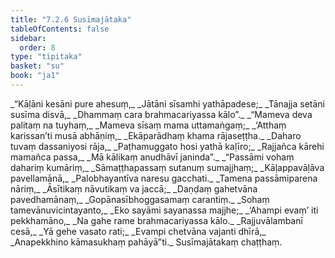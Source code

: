 ```yaml
---
title: "7.2.6 Susīmajātaka"
tableOfContents: false
sidebar:
  order: 8
type: "tipitaka"
basket: "su"
book: "ja1"
---
```



<DynamicBreadcrumb />

<Division number="114" book="ja1" bookNo="22" page="373">

<Paragraph number="1615" type="verses" book="ja1">
_“Kāḷāni kesāni pure ahesuṃ,_  
_Jātāni sīsamhi yathāpadese;_  
_Tānajja setāni susīma disvā,_  
_Dhammaṃ cara brahmacariyassa kālo”._  

</Paragraph>

</Division>
<Division number="115" book="ja1" bookNo="22" page="373">

<Paragraph number="1616" type="verses" book="ja1">
_“Mameva deva palitaṃ na tuyhaṃ,_  
_Mameva sīsaṃ mama uttamaṅgaṃ;_  
_‘Atthaṃ karissan’ti musā abhāṇiṃ,_  
_Ekāparādhaṃ khama rājaseṭṭha._  

</Paragraph>

</Division>
<Division number="116" book="ja1" bookNo="22" page="373">

<Paragraph number="1617" type="verses" book="ja1">
_Daharo tuvaṃ dassaniyosi rāja,_  
_Paṭhamuggato hosi yathā kaḷīro;_  
_Rajjañca kārehi mamañca passa,_  
_Mā kālikaṃ anudhāvī janinda”._  

</Paragraph>

</Division>
<Division number="117" book="ja1" bookNo="22" page="373">

<Paragraph number="1618" type="verses" book="ja1">
_“Passāmi vohaṃ dahariṃ kumāriṃ,_  
_Sāmaṭṭhapassaṃ sutanuṃ sumajjhaṃ;_  
_Kāḷappavāḷāva pavellamānā,_  
_Palobhayantīva naresu gacchati._  

</Paragraph>

</Division>
<Division number="118" book="ja1" bookNo="22" page="373">

<Paragraph number="1619" type="verses" book="ja1">
_Tamena passāmiparena nāriṃ,_  
_Āsītikaṃ nāvutikaṃ va jaccā;_  
_Daṇḍaṃ gahetvāna pavedhamānaṃ,_  
_Gopānasībhoggasamaṃ carantiṃ._  

</Paragraph>

</Division>
<Division number="119" book="ja1" bookNo="22" page="374">

<Paragraph number="1620" type="verses" book="ja1">
_Sohaṃ tamevānuvicintayanto,_  
_Eko sayāmi sayanassa majjhe;_  
_‘Ahampi evaṃ’ iti pekkhamāno,_  
_Na gahe rame brahmacariyassa kālo._  

</Paragraph>

</Division>
<Division number="120" book="ja1" bookNo="22" page="374">

<Paragraph number="1621" type="verses" book="ja1">
_Rajjuvālambanī cesā,_  
_Yā gehe vasato rati;_  
_Evampi chetvāna vajanti dhīrā,_  
_Anapekkhino kāmasukhaṃ pahāyā”ti._  


</Paragraph>
</Division>

<Paragraph number="1622" type="center" book="ja1">
Susīmajātakaṃ chaṭṭhaṃ.
</Paragraph>